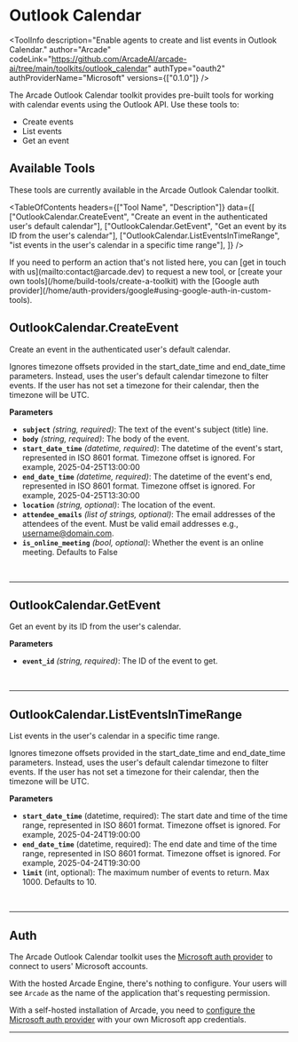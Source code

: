 # Outlook Calendar


<ToolInfo
  description="Enable agents to create and list events in Outlook Calendar."
  author="Arcade"
  codeLink="https://github.com/ArcadeAI/arcade-ai/tree/main/toolkits/outlook_calendar"
  authType="oauth2"
  authProviderName="Microsoft"
  versions={["0.1.0"]}
/>

<Badges repo="arcadeai/arcade_outlook_calendar" />

The Arcade Outlook Calendar toolkit provides pre-built tools for working with calendar events using the Outlook API. Use these tools to:

- Create events
- List events
- Get an event

## Available Tools

These tools are currently available in the Arcade Outlook Calendar toolkit.

<TableOfContents
  headers={["Tool Name", "Description"]}
  data={[
    ["OutlookCalendar.CreateEvent", "Create an event in the authenticated user's default calendar"],
    ["OutlookCalendar.GetEvent", "Get an event by its ID from the user's calendar"],
    ["OutlookCalendar.ListEventsInTimeRange", "ist events in the user's calendar in a specific time range"],
  ]}
/>

<Tip>
  If you need to perform an action that's not listed here, you can [get in touch
  with us](mailto:contact@arcade.dev) to request a new tool, or [create your
  own tools](/home/build-tools/create-a-toolkit) with the [Google auth
  provider](/home/auth-providers/google#using-google-auth-in-custom-tools).
</Tip>

## OutlookCalendar.CreateEvent

Create an event in the authenticated user's default calendar.

Ignores timezone offsets provided in the start_date_time and end_date_time parameters.
Instead, uses the user's default calendar timezone to filter events.
If the user has not set a timezone for their calendar, then the timezone will be UTC.

**Parameters**

- **`subject`** _(string, required)_: The text of the event's subject (title) line.
- **`body`** _(string, required)_: The body of the event.
- **`start_date_time`** _(datetime, required)_: The datetime of the event's start, represented in ISO 8601 format. Timezone offset is ignored. For example, 2025-04-25T13:00:00
- **`end_date_time`** _(datetime, required)_: The datetime of the event's end, represented in ISO 8601 format. Timezone offset is ignored. For example, 2025-04-25T13:30:00
- **`location`** _(string, optional)_: The location of the event.
- **`attendee_emails`** _(list of strings, optional)_: The email addresses of the attendees of the event. Must be valid email addresses e.g., username@domain.com.
- **`is_online_meeting`** _(bool, optional)_: Whether the event is an online meeting. Defaults to False

<br />
<TabbedCodeBlock
  tabs={[
    {
      label: "Call the Tool with User Authorization",
      content: {
        Python: [
          "/examples/integrations/toolkits/microsoft/outlook_calendar/create_event_example_call_tool.py",
        ],
        JavaScript: ["/examples/integrations/toolkits/microsoft/outlook_calendar/create_event_example_call_tool.js"],
      },
    },
  ]}
/>

---

## OutlookCalendar.GetEvent

Get an event by its ID from the user's calendar.

**Parameters**

- **`event_id`** _(string, required)_: The ID of the event to get.

<br />
<TabbedCodeBlock
  tabs={[
    {
      label: "Call the Tool with User Authorization",
      content: {
        Python: [
          "/examples/integrations/toolkits/microsoft/outlook_calendar/get_event_example_call_tool.py",
        ],
        JavaScript: ["/examples/integrations/toolkits/microsoft/outlook_calendar/get_event_example_call_tool.js"],
      },
    },
  ]}
/>

---

## OutlookCalendar.ListEventsInTimeRange

List events in the user's calendar in a specific time range.

Ignores timezone offsets provided in the start_date_time and end_date_time parameters.
Instead, uses the user's default calendar timezone to filter events.
If the user has not set a timezone for their calendar, then the timezone will be UTC.

**Parameters**

- **`start_date_time`** (datetime, required): The start date and time of the time range, represented in ISO 8601 format. Timezone offset is ignored. For example, 2025-04-24T19:00:00
- **`end_date_time`** (datetime, required): The end date and time of the time range, represented in ISO 8601 format. Timezone offset is ignored. For example, 2025-04-24T19:30:00
- **`limit`** (int, optional): The maximum number of events to return. Max 1000. Defaults to 10.

<br />
<TabbedCodeBlock
  tabs={[
    {
      label: "Call the tool with user authorization",
      content: {
        Python: ["/examples/integrations/toolkits/microsoft/outlook_calendar/list_events_in_time_range_example_call_tool.py"],
        JavaScript: ["/examples/integrations/toolkits/microsoft/outlook_calendar/list_events_in_time_range_example_call_tool.js"]
      }
    },
  ]}
/>

---

## Auth

The Arcade Outlook Calendar toolkit uses the [Microsoft auth provider](/home/auth-providers/microsoft) to connect to users' Microsoft accounts.

With the hosted Arcade Engine, there's nothing to configure. Your users will see `Arcade` as the name of the application that's requesting permission.

With a self-hosted installation of Arcade, you need to [configure the Microsoft auth provider](/home/auth-providers/microsoft#configuring-microsoft-auth) with your own Microsoft app credentials.

---

<ToolFooter pipPackageName="arcade_outlook_calendar" />
